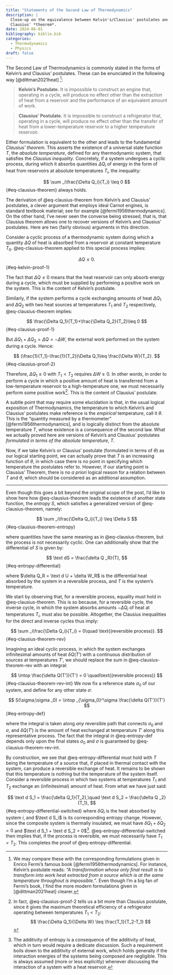 ```yaml
---
title: "Statements of the Second Law of Thermodynamics"
description: |
  Close-up on the equivalence between Kelvin's/Clausius' postulates and 
  Clausius' *theorem*.
date: 2024-06-01
bibliography: biblio.bib
categories: 
  - Thermodynamics
  - Physics
draft: false
---
```


The Second Law of Thermodynamics is commonly stated in the forms of Kelvin's and Clausius' postulates. These can be enunciated in the following way [@dittman2021heat] [^1]:

[^1]: We may compare these with the corresponding formulations given in Enrico Fermi's famous book [@fermi1956thermodynamics]. For instance, Kelvin's postulate reads: *"A transformation whose only final result is to transform into work heat extracted from a source which is at the same temperature throughout is impossible."*. Even though I'm a big fan of Fermi's book, I find the more modern formulations given in [@dittman2021heat] clearer.

> **Kelvin's Postulate.** It is impossible to construct an engine that, operating in a cycle, will produce no effect other than the extraction of heat from a reservoir and the performance of an equivalent amount of work.

> **Clausius' Postulate.** It is impossible to construct a refrigerator that, operating in a cycle, will produce no effect other than the transfer of heat from a lower-temperature reservoir to a higher temperature reservoir.

Either formulation is equivalent to the other and leads to the fundamental *Clausius' theorem*. This asserts the existence of a universal state function $T$, the *absolute temperature*, defined for any thermodynamic system, that satisfies the *Clausius inequality*. Concretely, if a system undergoes a cyclic process, during which it absorbs quantities $\Delta Q _i$ of energy in the form of heat from reservoirs at absolute temperatures $T_i$, the inequality:

$$
\sum _i\frac{\Delta Q_i}{T_i} \leq 0 
$$ {#eq-clausius-theorem}
always holds.

The derivation of @eq-clausius-theorem from Kelvin's and Clausius' postulates, a clever argument that employs ideal Carnot engines, is standard textbook material; see for example [@fermi1956thermodynamics]. On the other hand, I've never seen the converse being stressed, that is, that Clausius theorem allows one to recover versions of Kelvin's and Clausius' postulates. Here are two (fairly obvious) arguments in this direction.

Consider a cyclic process of a thermodynamic system during which a quantity $\Delta Q$ of heat is absorbed from a reservoir at constant temperature $T_0$. @eq-clausius-theorem applied to this special process implies:

$$
\Delta Q\leq 0.
$$ {#eq-kelvin-proof-1}

The fact that $\Delta Q\leq 0$ means that the heat reservoir can only absorb energy during a cycle, which must be supplied by performing a positive work on the system. This is the content of Kelvin's postulate.

Similarly, if the system performs a cycle exchanging amounts of heat $\Delta Q_1$ and $\Delta Q_2$ with two heat sources at temperatures $T_1$ and $T_2$ respectively, @eq-clausius-theorem implies:

$$
\frac{\Delta Q_1}{T_1}+\frac{\Delta Q_2}{T_2}\leq 0
$$ {#eq-clausius-proof-1}

But $\Delta Q_1 + \Delta Q_2 = \Delta Q =-\Delta W$, the external work performed on the system during a cycle. Hence:

$$
(\frac{1}{T_1}-\frac{1}{T_2})\Delta Q_1\leq \frac{\Delta W}{T_2}.
$$ {#eq-clausius-proof-2}

Therefore, $\Delta Q_1 \geq 0$ with $T_1 < T_2$ requires $\Delta W \geq 0$. In other words, in order to perform a cycle in which a positive amount of heat is transferred from a low-temperature reservoir to a high-temperature one, we must necessarily perform some positive work[^2]. This is the content of Clausius' postulate.

[^2]: In fact, @eq-clausius-proof-2 tells us a bit more than Clausius postulate, since it gives the maximum theoretical efficiency of a refrigerator operating between temperatures $T_1 < T_2$: $$
    \frac{\Delta Q_1}{\Delta W} \leq \frac{T_1}{T_2-T_1}
    $$

A subtle point that may require some elucidation is that, in the usual logical exposition of Thermodynamics, the temperature to which Kelvin's and Clausius' postulates make reference is the *empirical* temperature, call it $\theta$. This is the "quantity measured by a thermometer" [@fermi1956thermodynamics], and is logically distinct from the absolute temperature $T$, whose existence is a consequence of the second law. What we actually proved here are versions of Kelvin's and Clausius' postulates *formulated in terms of the absolute temperature*, $T$.

Now, if we take Kelvin's or Clausius' postulate (formulated in terms of $\theta$) as our logical starting point, we can actually prove that $T$ is an increasing function of $\theta$, in which case there is no point in specifying which temperature the postulates refer to. However, if our starting point is\
Clausius' Theorem, there is no *a priori* logical reason for a relation between $T$ and $\theta$, which should be considered as an additional assumption.

------------------------------------------------------------------------

Even though this goes a bit beyond the original scope of the post, I'd like to show here how @eq-clausius-theorem leads the existence of another state function, the *entropy* $S$, which satisfies a generalized version of @eq-clausius-theorem, namely:

$$
\sum _i\frac{\Delta Q_i}{T_i} \leq \Delta S
$$ {#eq-clausius-theorem-entropy}

where quantities have the same meaning as in @eq-clausius-theorem, but the process is not necessarily cyclic. One can additionally show that the differential of $S$ is given by:

$$
\text dS = \frac{\delta Q _R}{T},
$$ {#eq-entropy-differential}

where $\delta Q_R = \text d U + \delta W_R$ is the differential heat absorbed by the system in a reversible process, and $T$ is the system's temperature.

We start by observing that, for a reversible process, equality must hold in @eq-clausius-theorem. This is so because, for a reversible cycle, the inverse cycle, in which the system absorbs amounts $-\Delta Q_i$ of heat at temperatures $T_i$, must also be possible. Altogether, the Clausius inequalities for the direct and inverse cycles thus imply:

$$
\sum _i\frac{\Delta Q_i}{T_i} = 0\quad \text{(reversible process)}.
$$ {#eq-clausius-theorem-rev}

Imagining an ideal cyclic process, in which the system exchanges infinitesimal amounts of heat $\delta Q(T')$ with a continuous distribution of sources at temperatures $T'$, we should replace the sum in @eq-clausius-theorem-rev with an integral:

$$
\intop \frac{\delta Q(T')}{T'} = 0 \quad\text{(reversible process)}
$$ {#eq-clausius-theorem-rev-int}
We now fix a reference state $\sigma _0$ of our system, and define for any other state $\sigma$:

$$
S(\sigma;\sigma _0) = \intop _{\sigma_0}^\sigma \frac{\delta Q(T')}{T'}
$$ {#eq-entropy-def}

where the integral is taken along *any* reversible path that connects $\sigma _0$ and $\sigma$, and $\delta Q(T')$ is the amount of heat exchanged at temperature $T'$ along this representative process. The fact that the integral in @eq-entropy-def depends only upon the final states $\sigma _0$ and $\sigma$ is guaranteed by @eq-clausius-theorem-rev-int.

By construction, we see that @eq-entropy-differential must hold with $T$ being the temperature of a source that, if placed in thermal contact with the system, can produce a reversible exchange of heat. It remains to be shown that this temperature is nothing but the temperature of the system itself. Consider a reversible process in which two systems at temperatures $T_1$ and $T_2$ exchange an (infinitesimal) amount of heat. From what we have just said:

$$
\text d S_1 = \frac{\delta Q_1}{T_2},\quad \text d S_2 = \frac{\delta Q _2}{T_1},
$$ {#eq-entropy-differential-switched}
where $\delta Q_i$ is the heat absorbed by system $i$, and $\text d S_i$ is its corresponding entropy change. However, since the composite system is thermally insulated, we must have $\delta Q_1 + \delta Q_2=0$ and $\text d S_1 + \text d S_2 = 0$[^3]. 
@eq-entropy-differential-switched then implies that, if the process is 
reversible, we must necessarily have $T_1 = T_2$. This completes the proof of @eq-entropy-differential.

[^3]: The additivity of entropy is a consequence of the additivity of heat, which in turn would require a dedicate discussion. Such a requirement boils down to the additivity of external work, which holds generally if the interaction energies of the systems being composed are negligible. This is always assumed (more or less explicitly) whenever discussing the interaction of a system with a heat reservoir.
